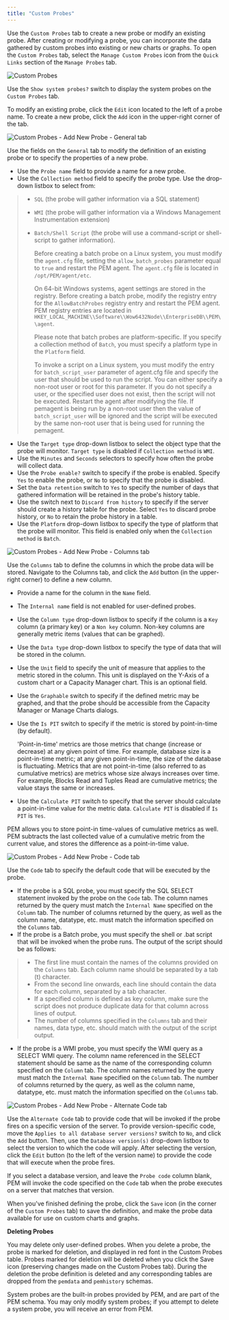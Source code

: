 ```yaml
---
title: "Custom Probes"
---
```


<div id="pem_custom_probes" class="registered_link"></div>


Use the `Custom Probes` tab to create a new probe or modify an existing probe. After creating or modifying a probe, you can incorporate the data gathered by custom probes into existing or new charts or graphs. To open the `Custom Probes` tab, select the `Manage Custom Probes` icon from the `Quick Links` section of the `Manage Probes` tab.

![Custom Probes](../../images/custom_probes.png)

Use the `Show system probes?` switch to display the system probes on the `Custom Probes` tab.

To modify an existing probe, click the `Edit` icon located to the left of a probe name. To create a new probe, click the `Add` icon in the upper-right corner of the tab.

![Custom Probes - Add New Probe - General tab](../../images/custom_probes_general.png)

Use the fields on the `General` tab to modify the definition of an existing probe or to specify the properties of a new probe.

-   Use the `Probe name` field to provide a name for a new probe.
-   Use the `Collection method` field to specify the probe type. Use the drop-down listbox to select from:

> -   `SQL` (the probe will gather information via a SQL statement)
>
> -   `WMI` (the probe will gather information via a Windows Management Instrumentation extension)
>
> -   `Batch/Shell Script` (the probe will use a command-script or shell-script to gather information).
>
>     Before creating a batch probe on a Linux system, you must modify the `agent.cfg` file, setting the `allow_batch_probes` parameter equal to `true` and restart the PEM agent. The `agent.cfg` file is located in `/opt/PEM/agent/etc`.
>
>     On 64-bit Windows systems, agent settings are stored in the registry. Before creating a batch probe, modify the registry entry for the `AllowBatchProbes` registry entry and restart the PEM agent. PEM registry entries are located in `HKEY_LOCAL_MACHINE\\Software\\Wow6432Node\\EnterpriseDB\\PEM\\agent`.
>
>     Please note that batch probes are platform-specific. If you specify a collection method of `Batch`, you must specify a platform type in the `Platform` field.
>
>     To invoke a script on a Linux system, you must modify the entry for `batch_script_user` parameter of agent.cfg file and specify the user that should be used to run the script. You can either specify a non-root user or root for this parameter. If you do not specify a user, or the specified user does not exist, then the script will not be executed. Restart the agent after modifying the file. If pemagent is being run by a non-root user then the value of `batch_script_user` will be ignored and the script will be executed by the same non-root user that is being used for running the pemagent.

-   Use the `Target type` drop-down listbox to select the object type that the probe will monitor. `Target type` is disabled if `Collection method` is `WMI`.
-   Use the `Minutes` and `Seconds` selectors to specify how often the probe will collect data.
-   Use the `Probe enable?` switch to specify if the probe is enabled. Specify `Yes` to enable the probe, or `No` to specify that the probe is disabled.
-   Set the `Data retention` switch to `Yes` to specify the number of days that gathered information will be retained in the probe's history table.
-   Use the switch next to `Discard from history` to specify if the server should create a history table for the probe. Select `Yes` to discard probe history, or `No` to retain the probe history in a table.
-   Use the `Platform` drop-down listbox to specify the type of platform that the probe will monitor. This field is enabled only when the `Collection method` is `Batch`.

![Custom Probes - Add New Probe - Columns tab](../../images/custom_probes_columns.png)

Use the `Columns` tab to define the columns in which the probe data will be stored. Navigate to the Columns tab, and click the `Add` button (in the upper-right corner) to define a new column.

-   Provide a name for the column in the `Name` field.

-   The `Internal name` field is not enabled for user-defined probes.

-   Use the `Column type` drop-down listbox to specify if the column is a `Key` column (a primary key) or a `Non key` column. Non-key columns are generally metric items (values that can be graphed).

-   Use the `Data type` drop-down listbox to specify the type of data that will be stored in the column.

-   Use the `Unit` field to specify the unit of measure that applies to the metric stored in the column. This unit is displayed on the Y-Axis of a custom chart or a Capacity Manager chart. This is an optional field.

-   Use the `Graphable` switch to specify if the defined metric may be graphed, and that the probe should be accessible from the Capacity Manager or Manage Charts dialogs.

-   Use the `Is PIT` switch to specify if the metric is stored by point-in-time (by default).

    'Point-in-time' metrics are those metrics that change (increase or decrease) at any given point of time. For example, database size is a point-in-time metric; at any given point-in-time, the size of the database is fluctuating. Metrics that are not point-in-time (also referred to as cumulative metrics) are metrics whose size always increases over time. For example, Blocks Read and Tuples Read are cumulative metrics; the value stays the same or increases.

-   Use the `Calculate PIT` switch to specify that the server should calculate a point-in-time value for the metric data. `Calculate PIT` is disabled if `Is PIT` is `Yes`.

PEM allows you to store point-in time-values of cumulative metrics as well. PEM subtracts the last collected value of a cumulative metric from the current value, and stores the difference as a point-in-time value.

![Custom Probes - Add New Probe - Code tab](../../images/custom_probes_code.png)

Use the `Code` tab to specify the default code that will be executed by the probe.

-   If the probe is a SQL probe, you must specify the SQL SELECT statement invoked by the probe on the `Code` tab. The column names returned by the query must match the `Internal Name` specified on the `Column` tab. The number of columns returned by the query, as well as the column name, datatype, etc. must match the information specified on the `Columns` tab.
-   If the probe is a Batch probe, you must specify the shell or .bat script that will be invoked when the probe runs. The output of the script should be as follows:

> -   The first line must contain the names of the columns provided on the `Columns` tab. Each column name should be separated by a tab (t) character.
> -   From the second line onwards, each line should contain the data for each column, separated by a tab character.
> -   If a specified column is defined as key column, make sure the script does not produce duplicate data for that column across lines of output.
> -   The number of columns specified in the `Columns` tab and their names, data type, etc. should match with the output of the script output.

-   If the probe is a WMI probe, you must specify the WMI query as a SELECT WMI query. The column name referenced in the SELECT statement should be same as the name of the corresponding column specified on the `Column` tab. The column names returned by the query must match the `Internal Name` specified on the `Column` tab. The number of columns returned by the query, as well as the column name, datatype, etc. must match the information specified on the `Columns` tab.

![Custom Probes - Add New Probe - Alternate Code tab](../../images/custom_probes_alt_code.png)

Use the `Alternate Code` tab to provide code that will be invoked if the probe fires on a specific version of the server. To provide version-specific code, move the `Applies to all database server versions?` switch to `No`, and click the `Add` button. Then, use the `Database version(s)` drop-down listbox to select the version to which the code will apply. After selecting the version, click the `Edit` button (to the left of the version name) to provide the code that will execute when the probe fires.

If you select a database version, and leave the `Probe code` column blank, PEM will invoke the code specified on the `Code` tab when the probe executes on a server that matches that version.

When you've finished defining the probe, click the `Save` icon (in the corner of the `Custom Probes` tab) to save the definition, and make the probe data available for use on custom charts and graphs.

**Deleting Probes**

You may delete only user-defined probes. When you delete a probe, the probe is marked for deletion, and displayed in red font in the Custom Probes table. Probes marked for deletion will be deleted when you click the Save icon (preserving changes made on the Custom Probes tab). During the deletion the probe definition is deleted and any corresponding tables are dropped from the `pemdata` and `pemhistory` schemas.

System probes are the built-in probes provided by PEM, and are part of the PEM schema. You may only modify system probes; if you attempt to delete a system probe, you will receive an error from PEM.
